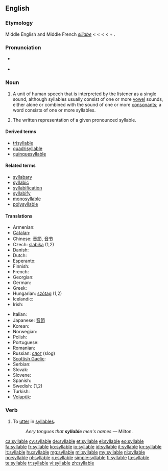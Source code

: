 ==English==

===Etymology===
Middle English and Middle French ''[[sillabe]]'' < {{etyl|la}} {{term|syllaba|lang=la}} < {{etyl|grc}} {{term|συλλαβή||sc=polytonic|tr=sullabē|lang=grc}} < {{term|συλλαμβάνω||I gather together|sc=polytonic|tr=sullambanō|lang=grc}} < {{term|συν|συν-|together|sc=polytonic|tr=sun-|lang=grc}} + {{term|λαμβάνω||I take|tr=lambanō|lang=grc|sc=polytonic}}.

===Pronunciation===
* {{a|RP|US}} {{IPA|/ˈsɪləbɫ/}}
* {{audio|en-uk-syllable.ogg|Audio (UK)}}

===Noun===
{{en-noun}}

# {{linguistics}} A unit of human speech that is interpreted by the listener as a single sound, although syllables usually consist of one or more [[vowel]] sounds, either alone or combined with the sound of one or more [[consonant]]s; a word consists of one or more syllables.
# The written representation of a given pronounced syllable.

====Derived terms====
*[[trisyllable]]
*[[quadrisyllable]]
*[[quinquesyllable]]

====Related terms====
* [[syllabary]]
* [[syllabic]]
* [[syllabification]]
* [[syllabify]]
* [[monosyllable]]
* [[polysyllable]]

====Translations====
{{trans-top|One or more vowel sounds}}
* Armenian: {{t-|hy|վանկ|tr=vank}}
* [[Catalan]]: {{t|ca|síl·laba|f}}
* Chinese: [[音節]], [[音节]]
* Czech: [[slabika]] {{f}} (1,2)
* Danish: {{t-|da|stavelse}}
* Dutch: {{t+|nl|lettergreep|f}}
* Esperanto: {{t|eo|silabo}}
* Finnish: {{t+|fi|tavu}}
* French: {{t+|fr|syllabe|f}}
* Georgian: {{t-|ka|მარცვალი|tr=marc’vali|sc=Geor|xs=Georgian}}
* German: {{t+|de|Silbe|f}}
* Greek: {{t+|el|συλλαβή|f}}
* Hungarian: [[szótag]] (1,2)
* Icelandic: {{t+|is|atkvæði|n}}
* Irish: {{t|ga|siolla|m}}
{{trans-mid}}
* Italian: {{t+|it|sillaba|f}}
* Japanese: [[音節]]
* Korean: {{t+|ko|음절|sc=Hang}}
* Norwegian: {{t+|no|staving|f}}
* Polish: {{t+|pl|sylaba|f}}
* Portuguese: {{t+|pt|sílaba|f}}
* Romanian: {{t-|ro|silabă|f}}
* Russian: [[слог]] {{m}} (slog)
* [[Scottish Gaelic]]: {{t|gd|lide|f}}
* Serbian: {{t-|sr|slog|m}}
* Slovak: {{t-|sk|slabika|f}}
* Slovene: {{t+|sl|zlog|m}}
* Spanish: {{t+|es|sílaba|f}}
* Swedish: {{t|sv|stavelse|c}} (1,2)
* Turkish: {{t|tr|hece}}
* [[Volapük]]: {{t|vo|silab}}
{{trans-bottom}}

===Verb===
{{en-verb|syllabl|ing}}

# {{transitive|poetic}} To [[utter]] in [[syllable]]s.
#: ''Aery tongues that '''syllable''' men's names'' &mdash; Milton.

[[ca:syllable]]
[[cy:syllable]]
[[de:syllable]]
[[et:syllable]]
[[el:syllable]]
[[eo:syllable]]
[[fa:syllable]]
[[fr:syllable]]
[[ko:syllable]]
[[io:syllable]]
[[id:syllable]]
[[it:syllable]]
[[kn:syllable]]
[[lt:syllable]]
[[hu:syllable]]
[[mg:syllable]]
[[ml:syllable]]
[[my:syllable]]
[[nl:syllable]]
[[no:syllable]]
[[pl:syllable]]
[[ru:syllable]]
[[simple:syllable]]
[[fi:syllable]]
[[ta:syllable]]
[[te:syllable]]
[[tr:syllable]]
[[vi:syllable]]
[[zh:syllable]]
